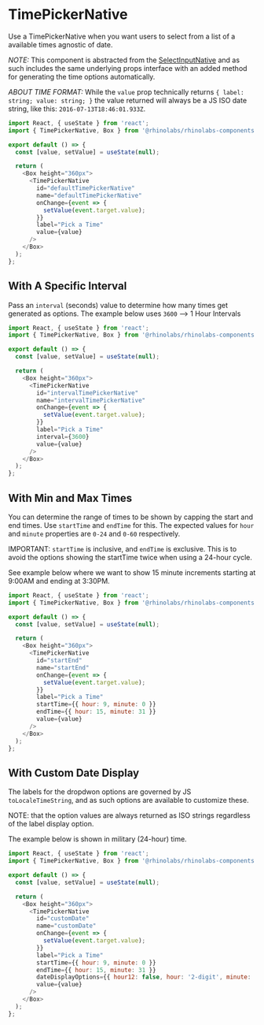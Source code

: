 
<Meta title="Components/TimePickerNative/Codesandbox" />

# TimePickerNative

Use a TimePickerNative when you want users to select from a list of a available times agnostic of date.

_NOTE:_ This component is abstracted from the [SelectInputNative](?path=/docs/components-selectinputnative-overview--default-story)
and as such includes the same underlying props interface with an added method for generating the time options automatically.

_ABOUT TIME FORMAT:_ While the `value` prop technically returns `{ label: string; value: string; }` the value returned will always
be a JS ISO date string, like this: `2016-07-13T18:46:01.933Z`.

```js codesandbox=rhinolabs-components
import React, { useState } from 'react';
import { TimePickerNative, Box } from '@rhinolabs/rhinolabs-components';

export default () => {
  const [value, setValue] = useState(null);

  return (
    <Box height="360px">
      <TimePickerNative
        id="defaultTimePickerNative"
        name="defaultTimePickerNative"
        onChange={event => {
          setValue(event.target.value);
        }}
        label="Pick a Time"
        value={value}
      />
    </Box>
  );
};
```

## With A Specific Interval

Pass an `interval` (seconds) value to determine how many times get generated as options.
The example below uses `3600` --> 1 Hour Intervals

```js codesandbox=rhinolabs-components
import React, { useState } from 'react';
import { TimePickerNative, Box } from '@rhinolabs/rhinolabs-components';

export default () => {
  const [value, setValue] = useState(null);

  return (
    <Box height="360px">
      <TimePickerNative
        id="intervalTimePickerNative"
        name="intervalTimePickerNative"
        onChange={event => {
          setValue(event.target.value);
        }}
        label="Pick a Time"
        interval={3600}
        value={value}
      />
    </Box>
  );
};
```

## With Min and Max Times

You can determine the range of times to be shown by capping the start and end times.
Use `startTime` and `endTime` for this. The expected values for `hour` and `minute` properties
are `0-24` and `0-60` respectively.

IMPORTANT: `startTime` is inclusive, and `endTime` is exclusive. This is to avoid
the options showing the startTime twice when using a 24-hour cycle.

See example below where we want to show 15 minute increments starting at 9:00AM and ending at 3:30PM.

```js codesandbox=rhinolabs-components
import React, { useState } from 'react';
import { TimePickerNative, Box } from '@rhinolabs/rhinolabs-components';

export default () => {
  const [value, setValue] = useState(null);

  return (
    <Box height="360px">
      <TimePickerNative
        id="startEnd"
        name="startEnd"
        onChange={event => {
          setValue(event.target.value);
        }}
        label="Pick a Time"
        startTime={{ hour: 9, minute: 0 }}
        endTime={{ hour: 15, minute: 31 }}
        value={value}
      />
    </Box>
  );
};
```

## With Custom Date Display

The labels for the dropdwon options are governed by JS `toLocaleTimeString`, and as such
options are available to customize these.

NOTE: that the option values are always returned as ISO strings regardless of the label display option.

The example below is shown in military (24-hour) time.

```js codesandbox=rhinolabs-components
import React, { useState } from 'react';
import { TimePickerNative, Box } from '@rhinolabs/rhinolabs-components';

export default () => {
  const [value, setValue] = useState(null);

  return (
    <Box height="360px">
      <TimePickerNative
        id="customDate"
        name="customDate"
        onChange={event => {
          setValue(event.target.value);
        }}
        label="Pick a Time"
        startTime={{ hour: 9, minute: 0 }}
        endTime={{ hour: 15, minute: 31 }}
        dateDisplayOptions={{ hour12: false, hour: '2-digit', minute: '2-digit' }}
        value={value}
      />
    </Box>
  );
};
```
